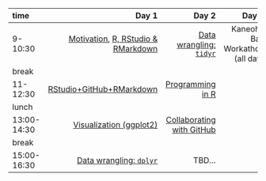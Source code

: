 |time       |      Day 1|      Day 2|      Day 3|      Day 4|
|:----------|----------:|----------:|----------:|----------:|
|9-10:30    |  [Motivation](http://ohi-science.org/data-science-training/overview.html), [R, RStudio & RMarkdown](http://ohi-science.org/data-science-training/rstudio.html#rstudio) |  [Data wrangling: `tidyr`](http://ohi-science.org/data-science-training/tidyr) | Kaneohe Bay Workathon (all day) | Kaneohe Bay Workathon (all day)  | | | 
|break      |  | | | |
|11-12:30   | [RStudio+GitHub+RMarkdown](http://ohi-science.org/data-science-training/rstudio-github.html)  |  [Programming in R ](http://ohi-science.org/data-science-training/programming.html)  | | |
|lunch      |  || | |
|13:00-14:30 |  [Visualization (ggplot2)](http://ohi-science.org/data-science-training/viz) | [Collaborating with GitHub](http://ohi-science.org/data-science-training/collaborating.html)  | | |
|break      |  |  | | |
|15:00-16:30 |  [Data wrangling: `dplyr`](http://ohi-science.org/data-science-training/dplyr.html#dplyr) |  TBD... | | |

